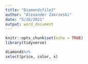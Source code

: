 ```yaml
---
title: "Diamondsfile2"
author: "Alexander Zakrzeski"
date: "5/26/2021"
output: word_document
---
```


```r
knitr::opts_chunk$set(echo = TRUE)
library(tidyverse) 
```


```r
diamonds%>%
select(price, color, x)
```

